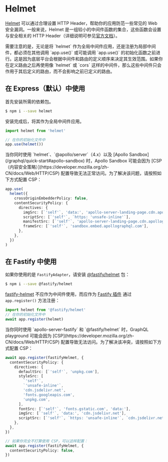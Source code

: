 # Helmet

[Helmet](https://github.com/helmetjs/helmet) 可以通过合理设置 HTTP Header，帮助你的应用防范一些常见的 Web 安全漏洞。一般来说，Helmet 是一组较小的中间件函数的集合，这些函数会设置与安全相关的 HTTP Header（详细说明可参见[官方文档](https://github.com/helmetjs/helmet#how-it-works)）。

<CalloutInfo>
  需要注意的是，无论是将 `helmet` 作为全局中间件应用，还是注册为局部中间件，都必须在其他调用
  `app.use()` 或可能调用 `app.use()`
  的初始化函数之前进行。这是因为底层平台会根据中间件和路由的定义顺序来决定其生效范围。如果你在定义路由之后再使用像
  `helmet` 或 `cors`
  这样的中间件，那么这些中间件只会作用于其后定义的路由，而不会影响之前已定义的路由。
</CalloutInfo>

## 在 Express（默认）中使用

首先安装所需的依赖包。

```bash
$ npm i --save helmet
```

安装完成后，将其作为全局中间件应用。

```ts
import helmet from 'helmet'

// 在你的初始化文件中
app.use(helmet())
```

<CalloutInfo>
  <div>
  当你同时使用 `helmet`、`@apollo/server`（4.x）以及 [Apollo
  Sandbox](/graphql/quick-start#apollo-sandbox) 时，Apollo Sandbox 可能会因为
  [CSP（内容安全策略）](https://developer.mozilla.org/zh-CN/docs/Web/HTTP/CSP)
  配置导致无法正常访问。为了解决该问题，请按照如下方式配置 CSP：
  </div>

```ts
app.use(
  helmet({
    crossOriginEmbedderPolicy: false,
    contentSecurityPolicy: {
      directives: {
        imgSrc: [`'self'`, 'data:', 'apollo-server-landing-page.cdn.apollographql.com'],
        scriptSrc: [`'self'`, `https: 'unsafe-inline'`],
        manifestSrc: [`'self'`, 'apollo-server-landing-page.cdn.apollographql.com'],
        frameSrc: [`'self'`, 'sandbox.embed.apollographql.com'],
      },
    },
  })
)
```

</CalloutInfo>

## 在 Fastify 中使用

如果你使用的是 `FastifyAdapter`，请安装 [@fastify/helmet](https://github.com/fastify/fastify-helmet) 包：

```bash
$ npm i --save @fastify/helmet
```

[fastify-helmet](https://github.com/fastify/fastify-helmet) 不应作为中间件使用，而应作为 [Fastify 插件](https://www.fastify.io/docs/latest/Reference/Plugins/) 通过 `app.register()` 方法注册：

```ts
import helmet from '@fastify/helmet'
// 在你的初始化文件中
await app.register(helmet)
```

<CalloutInfo type='warning'>
<div>
当你同时使用 `apollo-server-fastify` 和 `@fastify/helmet` 时，GraphQL playground 可能会因为 [CSP](https://developer.mozilla.org/zh-CN/docs/Web/HTTP/CSP) 配置导致无法访问。为了解决该冲突，请按照如下方式配置 CSP：
</div>

```ts
await app.register(fastifyHelmet, {
  contentSecurityPolicy: {
    directives: {
      defaultSrc: [`'self'`, 'unpkg.com'],
      styleSrc: [
        `'self'`,
        `'unsafe-inline'`,
        'cdn.jsdelivr.net',
        'fonts.googleapis.com',
        'unpkg.com',
      ],
      fontSrc: [`'self'`, 'fonts.gstatic.com', 'data:'],
      imgSrc: [`'self'`, 'data:', 'cdn.jsdelivr.net'],
      scriptSrc: [`'self'`, `https: 'unsafe-inline'`, `cdn.jsdelivr.net`, `'unsafe-eval'`],
    },
  },
})

// 如果你完全不打算使用 CSP，可以这样配置：
await app.register(fastifyHelmet, {
  contentSecurityPolicy: false,
})
```

</CalloutInfo>
